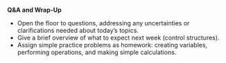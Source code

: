 **Q&A and Wrap-Up**

-   Open the floor to questions, addressing any uncertainties or clarifications needed about today’s topics.
-   Give a brief overview of what to expect next week (control structures).
-   Assign simple practice problems as homework: creating variables, performing operations, and making simple calculations.
